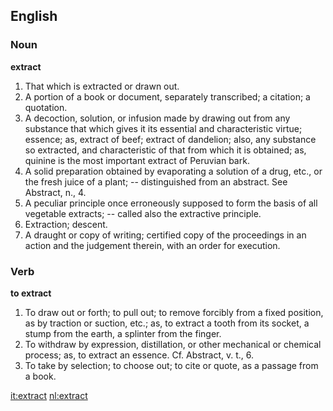 ==English==

===Noun===

'''extract'''

#That which is extracted or drawn out.
#A portion of a book or document, separately transcribed; a citation; a quotation.
#A decoction, solution, or infusion made by drawing out from any substance that which gives it its essential and characteristic virtue; essence; as, extract of beef; extract of dandelion; also, any substance so extracted, and characteristic of that from which it is obtained; as, quinine is the most important extract of Peruvian bark.
#A solid preparation obtained by evaporating a solution of a drug, etc., or the fresh juice of a plant; -- distinguished from an abstract. See Abstract, n., 4.
#A peculiar principle once erroneously supposed to form the basis of all vegetable extracts; -- called also the extractive principle.
#Extraction; descent.
#A draught or copy of writing; certified copy of the proceedings in an action and the judgement therein, with an order for execution.

===Verb===

'''to extract'''

#To draw out or forth; to pull out; to remove forcibly from a fixed position, as by traction or suction, etc.; as, to extract a tooth from its socket, a stump from the earth, a splinter from the finger.
#To withdraw by expression, distillation, or other mechanical or chemical process; as, to extract an essence.  Cf. Abstract, v. t., 6.
#To take by selection; to choose out; to cite or quote, as a passage from a book.

[[it:extract]]
[[nl:extract]]
